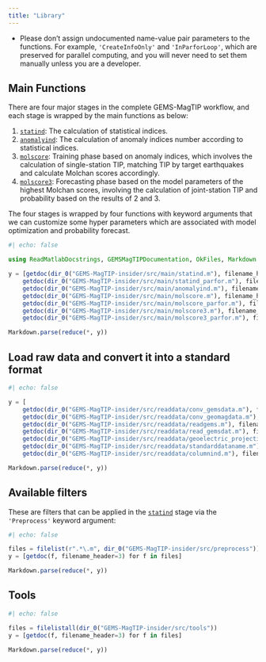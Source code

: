 ```yaml
---
title: "Library"
---
```


::: {.callout-warning}
- Please don't assign undocumented name-value pair parameters to the functions. For example, `'CreateInfoOnly'` and `'InParforLoop'`, which are preserved for parallel computing, and you will never need to set them manually unless you are a developer.

:::


## Main Functions

There are four major stages in the complete GEMS-MagTIP workflow, and each stage is wrapped by the main functions as below: 

1. [`statind`](#statind): The calculation of statistical indices.
2. [`anomalyind`](#anomalyind): The calculation of anomaly indices number according to statistical indices.
3. [`molscore`](#molscore): Training phase based on anomaly indices, which involves the calculation of single-station TIP, matching TIP by target earthquakes and calculate Molchan scores accordingly.
4. [`molscore3`](#molscore3): Forecasting phase based on the model parameters of the highest Molchan scores, involving the calculation of joint-station TIP and probability based on the results of 2 and 3.

The four stages is wrapped by four functions with keyword arguments that we can customize some hyper parameters which are associated with model optimization and probability forecast. 



```julia
#| echo: false

using ReadMatlabDocstrings, GEMSMagTIPDocumentation, OkFiles, Markdown

y = [getdoc(dir_0("GEMS-MagTIP-insider/src/main/statind.m"), filename_header=3),
    getdoc(dir_0("GEMS-MagTIP-insider/src/main/statind_parfor.m"), filename_header=3),
    getdoc(dir_0("GEMS-MagTIP-insider/src/main/anomalyind.m"), filename_header=3),
    getdoc(dir_0("GEMS-MagTIP-insider/src/main/molscore.m"), filename_header=3),
    getdoc(dir_0("GEMS-MagTIP-insider/src/main/molscore_parfor.m"), filename_header=3),
    getdoc(dir_0("GEMS-MagTIP-insider/src/main/molscore3.m"), filename_header=3),
    getdoc(dir_0("GEMS-MagTIP-insider/src/main/molscore3_parfor.m"), filename_header=3)]

Markdown.parse(reduce(*, y))

```

## Load raw data and convert it into a standard format

```julia
#| echo: false

y = [
    getdoc(dir_0("GEMS-MagTIP-insider/src/readdata/conv_gemsdata.m"), filename_header=3),
    getdoc(dir_0("GEMS-MagTIP-insider/src/readdata/conv_geomagdata.m"), filename_header=3),
    getdoc(dir_0("GEMS-MagTIP-insider/src/readdata/readgems.m"), filename_header=3),
    getdoc(dir_0("GEMS-MagTIP-insider/src/readdata/read_gemsdat.m"), filename_header=3),
    getdoc(dir_0("GEMS-MagTIP-insider/src/readdata/geoelectric_projection.m"), filename_header=3),
    getdoc(dir_0("GEMS-MagTIP-insider/src/readdata/standarddataname.m"), filename_header=3),
    getdoc(dir_0("GEMS-MagTIP-insider/src/readdata/columnind.m"), filename_header=3)]

Markdown.parse(reduce(*, y))
```

## Available filters

These are filters that can be applied in the [`statind`](#statind) stage via the `'Preprocess'` keyword argument:

```julia
#| echo: false

files = filelist(r".*\.m", dir_0("GEMS-MagTIP-insider/src/preprocess"))
y = [getdoc(f, filename_header=3) for f in files]

Markdown.parse(reduce(*, y))
```

## Tools

```julia
#| echo: false

files = filelistall(dir_0("GEMS-MagTIP-insider/src/tools"))
y = [getdoc(f, filename_header=3) for f in files]

Markdown.parse(reduce(*, y))
```